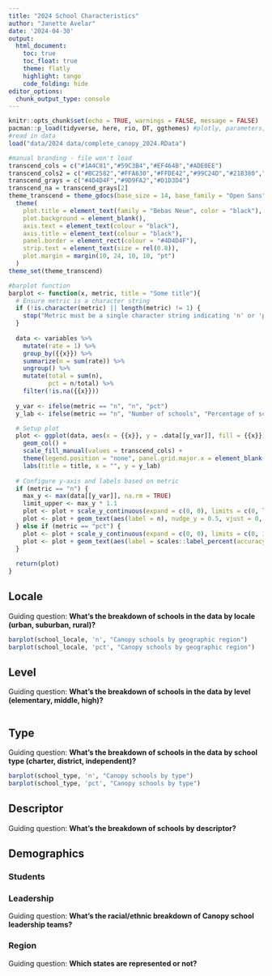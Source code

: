 ```yaml
---
title: "2024 School Characteristics"
author: "Janette Avelar"
date: '2024-04-30'
output: 
  html_document:
    toc: true
    toc_float: true
    theme: flatly
    highlight: tango
    code_folding: hide
editor_options: 
  chunk_output_type: console
---
```


```r
knitr::opts_chunk$set(echo = TRUE, warnings = FALSE, message = FALSE)
pacman::p_load(tidyverse, here, rio, DT, ggthemes) #plotly, parameters, ggrepel, 
#read in data
load("data/2024 data/complete_canopy_2024.RData")
```

```r
#manual branding - file won't load
transcend_cols = c("#1A4C81","#59C3B4","#EF464B","#ADE0EE")
transcend_cols2 = c("#BC2582","#FFA630","#FFDE42","#99C24D","#218380","#D3B7D7")
transcend_grays = c("#4D4D4F","#9D9FA2","#D1D3D4")
transcend_na = transcend_grays[2]
theme_transcend = theme_gdocs(base_size = 14, base_family = "Open Sans") +
  theme(
    plot.title = element_text(family = "Bebas Neue", color = "black"),
    plot.background = element_blank(),
    axis.text = element_text(colour = "black"),
    axis.title = element_text(colour = "black"),
    panel.border = element_rect(colour = "#4D4D4F"),
    strip.text = element_text(size = rel(0.8)),
    plot.margin = margin(10, 24, 10, 10, "pt")
  )
theme_set(theme_transcend)
```

```r
#barplot function
barplot <- function(x, metric, title = "Some title"){
  # Ensure metric is a character string
  if (!is.character(metric) || length(metric) != 1) {
    stop("Metric must be a single character string indicating 'n' or 'pct'.")
  }
  
  data <- variables %>% 
    mutate(rate = 1) %>% 
    group_by({{x}}) %>% 
    summarize(n = sum(rate)) %>% 
    ungroup() %>% 
    mutate(total = sum(n),
           pct = n/total) %>% 
    filter(!is.na({{x}}))
  
  y_var <- ifelse(metric == "n", "n", "pct")
  y_lab <- ifelse(metric == "n", "Number of schools", "Percentage of schools")

  # Setup plot
  plot <- ggplot(data, aes(x = {{x}}, y = .data[[y_var]], fill = {{x}})) +
    geom_col() +
    scale_fill_manual(values = transcend_cols) +
    theme(legend.position = "none", panel.grid.major.x = element_blank()) +
    labs(title = title, x = "", y = y_lab)
  
  # Configure y-axis and labels based on metric
  if (metric == "n") {
    max_y <- max(data[[y_var]], na.rm = TRUE)
    limit_upper <- max_y * 1.1
    plot <- plot + scale_y_continuous(expand = c(0, 0), limits = c(0, limit_upper))
    plot <- plot + geom_text(aes(label = n), nudge_y = 0.5, vjust = 0, color = transcend_na, fontface = "bold", size = 5.5, family = "sans")
  } else if (metric == "pct") {
    plot <- plot + scale_y_continuous(expand = c(0, 0), limits = c(0, 1), labels = scales::percent_format())
    plot <- plot + geom_text(aes(label = scales::label_percent(accuracy = 1)(pct)), nudge_y = 0.01, vjust = 0, color = transcend_na, fontface = "bold", size = 5.5, family = "sans")
  }
  
  return(plot)
}
```


## Locale  

Guiding question: **What's the breakdown of schools in the data by locale (urban, suburban, rural)?**

```r
barplot(school_locale, 'n', "Canopy schools by geographic region")
barplot(school_locale, 'pct', "Canopy schools by geographic region")
```


## Level  

Guiding question: **What's the breakdown of schools in the data by level (elementary, middle, high)?**

```r

```


## Type  

Guiding question: **What's the breakdown of schools in the data by school type (charter, district, independent)?**

```r
barplot(school_type, 'n', "Canopy schools by type")
barplot(school_type, 'pct', "Canopy schools by type")
```


## Descriptor  

Guiding question: **What's the breakdown of schools by descriptor?**

## Demographics  

### Students  

### Leadership  

Guiding question: **What's the racial/ethnic breakdown of Canopy school leadership teams?**

### Region  

Guiding question: **Which states are represented or not?**